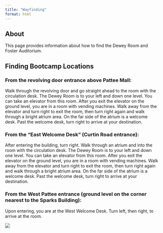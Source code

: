 ```yaml
---
title: "Wayfinding"
format: html
---
```


## About

This page provides information about how to find the Dewey Room and Foster Auditorium.

## Finding Bootcamp Locations

### From the revolving door entrance above Pattee Mall:

Walk through the revolving door and go straight ahead to the room with the circulation desk. The Dewey Room is to your left and down one level. You can take an elevator from this room. After you exit the elevator on the ground level, you are in a room with vending machines. Walk away from the elevator and turn right to exit the room, then turn right again and walk through a bright atrium area. On the far side of the atrium is a welcome desk. Past the welcome desk, turn right to arrive at your destination.

### From the "East Welcome Desk" (Curtin Road entrance):

After entering the building, turn right. Walk through an atrium and into the room with the circulation desk. The Dewey Room is to your left and down one level. You can take an elevator from this room. After you exit the elevator on the ground level, you are in a room with vending machines. Walk away from the elevator and turn right to exit the room, then turn right again and walk through a bright atrium area. On the far side of the atrium is a welcome desk. Past the welcome desk, turn right to arrive at your destination.

### From the West Pattee entrance (ground level on the corner nearest to the Sparks Building):

Upon entering, you are at the West Welcome Desk. Turn left, then right, to arrive at the room.

![](include/img/Dewey_Wayfinding_11x17_rotated.png){#fig-dewey-room-schematic}